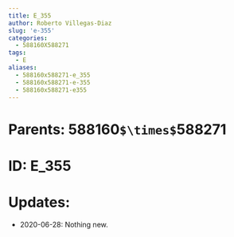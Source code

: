 ```yaml
---
title: E_355
author: Roberto Villegas-Diaz
slug: 'e-355'
categories:
  - 588160X588271
tags:
  - E
aliases:
  - 588160x588271-e_355
  - 588160x588271-e-355
  - 588160x588271-e355
---
```


# **Parents**: 588160`$\times$`588271
# **ID**: E_355
# **Updates**: 
 - 2020-06-28: Nothing new.
